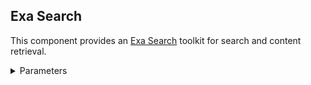 ## Exa Search

This component provides an [Exa Search](https://exa.ai/) toolkit for search and content retrieval.

<details>
<summary>Parameters</summary>

**Inputs**

| Name | Type | Description |
|------|------|-------------|
| metaphor_api_key | SecretString | An API key for Exa Search. |
| use_autoprompt | Boolean | Whether to use the autoprompt feature. Default: true. |
| search_num_results | Integer | The number of results to return for search. Default: 5. |
| similar_num_results | Integer | The number of similar results to return. Default: 5. |

**Outputs**

| Name | Type | Description |
|------|------|-------------|
| tools | List[Tool] | A list of search tools provided by the toolkit. |

</details>